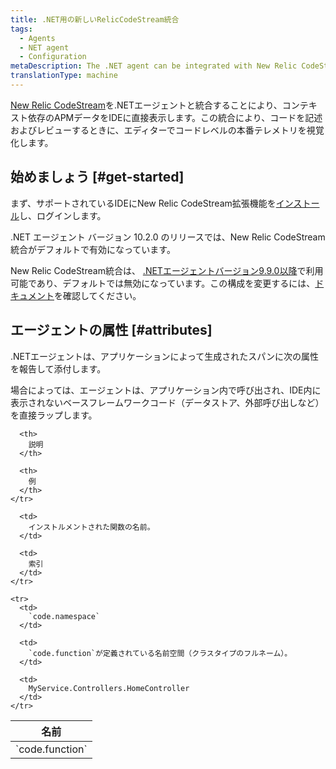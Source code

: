 ```yaml
---
title: .NET用の新しいRelicCodeStream統合
tags:
  - Agents
  - NET agent
  - Configuration
metaDescription: The .NET agent can be integrated with New Relic CodeStream to provide code level metrics.
translationType: machine
---
```


[New Relic CodeStream](/docs/codestream/how-use-codestream/performance-monitoring#code-level)を.NETエージェントと統合することにより、コンテキスト依存のAPMデータをIDEに直接表示します。この統合により、コードを記述およびレビューするときに、エディターでコードレベルの本番テレメトリを視覚化します。

## 始めましょう [#get-started]

まず、サポートされているIDEにNew Relic CodeStream拡張機能を[インストール](/docs/codestream/start-here/install-codestream)し、ログインします。

<Callout variant="important">
  .NET エージェント バージョン 10.2.0 のリリースでは、New Relic CodeStream 統合がデフォルトで有効になっています。

  New Relic CodeStream統合は、 [.NETエージェントバージョン9.9.0以降](/docs/release-notes/agent-release-notes/net-release-notes)で利用可能であり、デフォルトでは無効になっています。この構成を変更するには、[ドキュメント](/docs/apm/agents/net-agent/configuration/net-agent-configuration#code_level_metrics)を確認してください。
</Callout>

## エージェントの属性 [#attributes]

.NETエージェントは、アプリケーションによって生成されたスパンに次の属性を報告して添付します。

<Callout variant="important">
  場合によっては、エージェントは、アプリケーション内で呼び出され、IDE内に表示されないベースフレームワークコード（データストア、外部呼び出しなど）を直接ラップします。
</Callout>

<table>
  <thead>
    <tr>
      <th style={{ width: "300px" }}>
        名前
      </th>

      <th>
        説明
      </th>

      <th>
        例
      </th>
    </tr>
  </thead>

  <tbody>
    <tr>
      <td>
        `code.function`
      </td>

      <td>
        インストルメントされた関数の名前。
      </td>

      <td>
        索引
      </td>
    </tr>

    <tr>
      <td>
        `code.namespace`
      </td>

      <td>
        `code.function`が定義されている名前空間（クラスタイプのフルネーム）。
      </td>

      <td>
        MyService.Controllers.HomeController
      </td>
    </tr>
  </tbody>
</table>